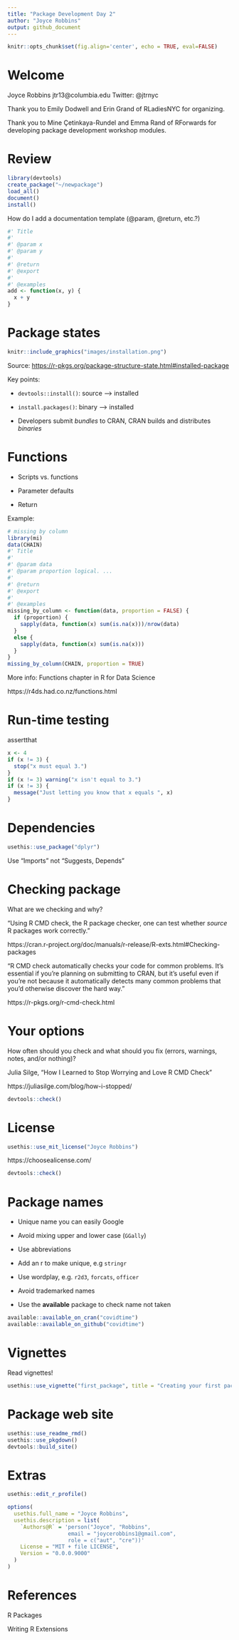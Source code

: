 ```yaml
---
title: "Package Development Day 2"
author: "Joyce Robbins"
output: github_document
---
```


```r
knitr::opts_chunk$set(fig.align='center', echo = TRUE, eval=FALSE)
```

# Welcome

Joyce Robbins jtr13@columbia.edu Twitter: \@jtrnyc

Thank you to Emily Dodwell and Erin Grand of RLadiesNYC for organizing.

Thank you to Mine Çetinkaya-Rundel and Emma Rand of RForwards for developing package development workshop modules.

# Review


```r
library(devtools)
create_package("~/newpackage")
load_all()
document()
install()
```

How do I add a documentation template (@param, @return, etc.?)

```r
#' Title
#'
#' @param x 
#' @param y 
#'
#' @return
#' @export
#'
#' @examples
add <- function(x, y) {
  x + y
}
```

# Package states

```r
knitr::include_graphics("images/installation.png")
```

Source: <https://r-pkgs.org/package-structure-state.html#installed-package>

Key points:

-   `devtools::install()`: source --> installed

-   `install.packages()`: binary --> installed

-   Developers submit *bundles* to CRAN, CRAN builds and distributes *binaries*


# Functions 

* Scripts vs. functions

* Parameter defaults

* Return

Example: 

```r
# missing by column
library(mi)
data(CHAIN)
#' Title
#'
#' @param data 
#' @param proportion logical. ...
#'
#' @return
#' @export
#'
#' @examples
missing_by_column <- function(data, proportion = FALSE) {
  if (proportion) {
    sapply(data, function(x) sum(is.na(x)))/nrow(data)
  }
  else {
    sapply(data, function(x) sum(is.na(x)))
  }
}
missing_by_column(CHAIN, proportion = TRUE)
```

More info: Functions chapter in R for Data Science

https://r4ds.had.co.nz/functions.html

# Run-time testing

assertthat

```r
x <- 4
if (x != 3) {
  stop("x must equal 3.")
}
if (x != 3) warning("x isn't equal to 3.")
if (x != 3) {
  message("Just letting you know that x equals ", x)
}
```

# Dependencies

```r
usethis::use_package("dplyr")
```

Use "Imports" not "Suggests, Depends"

# Checking package

What are we checking and why?

"Using R CMD check, the R package checker, one can test whether *source* R packages work correctly." 

https://cran.r-project.org/doc/manuals/r-release/R-exts.html#Checking-packages

"R CMD check automatically checks your code for common problems. It’s essential if you’re planning on submitting to CRAN, but it’s useful even if you’re not because it automatically detects many common problems that you’d otherwise discover the hard way."

https://r-pkgs.org/r-cmd-check.html


# Your options

How often should you check and what should you fix (errors, warnings, notes, and/or nothing)?


Julia Silge, "How I Learned to Stop Worrying and Love R CMD Check"

https://juliasilge.com/blog/how-i-stopped/


```r
devtools::check()
```


# License

```r
usethis::use_mit_license("Joyce Robbins")
```

https://choosealicense.com/


```r
devtools::check()
```


# Package names

* Unique name you can easily Google

* Avoid mixing upper and lower case (`GGally`)

* Use abbreviations

* Add an r to make unique, e.g `stringr`

* Use wordplay, e.g. `r2d3`, `forcats`, `officer`

* Avoid trademarked names

* Use the **available** package to check name not taken

```r
available::available_on_cran("covidtime")
available::available_on_github("covidtime")
```


# Vignettes

Read vignettes!

```r
usethis::use_vignette("first_package", title = "Creating your first package")
```


# Package web site

```r
usethis::use_readme_rmd()
usethis::use_pkgdown()
devtools::build_site()
```


# Extras

```r
usethis::edit_r_profile()
```

```r
options(
  usethis.full_name = "Joyce Robbins",
  usethis.description = list(
    `Authors@R` = 'person("Joyce", "Robbins",
                   email = "joycerobbins1@gmail.com",
                   role = c("aut", "cre"))'
    License = "MIT + file LICENSE",
    Version = "0.0.0.9000"
  )
)
```

# References

R Packages

Writing R Extensions


